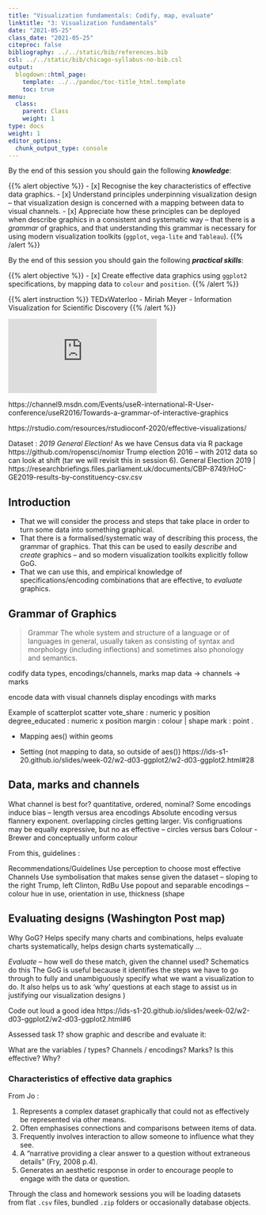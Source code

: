 ```yaml
---
title: "Visualization fundamentals: Codify, map, evaluate"
linktitle: "3: Visualization fundamentals"
date: "2021-05-25"
class_date: "2021-05-25"
citeproc: false
bibliography: ../../static/bib/references.bib
csl: ../../static/bib/chicago-syllabus-no-bib.csl
output:
  blogdown::html_page:
    template: ../../pandoc/toc-title_html.template
    toc: true
menu:
  class:
    parent: Class
    weight: 1
type: docs
weight: 1
editor_options:
  chunk_output_type: console
---
```


By the end of this session you should gain the following **_knowledge_**:

{{% alert objective %}}
- [x] Recognise the key characteristics of effective data graphics.
- [x] Understand principles underpinning visualization design -- that visualization design is concerned with a mapping between data to visual channels.
- [x] Appreciate how these principles can be deployed when describe graphics in a consistent and systematic way -- that there is a _grammar_ of graphics, and that understanding this grammar is necessary for using modern visualization toolkits (`ggplot`, `vega-lite` and `Tableau`).
{{% /alert %}}

By the end of this session you should gain the following **_practical skills_**:

{{% alert objective %}}
- [x] Create effective data graphics using `ggplot2` specifications, by mapping data to `colour` and `position`.
{{% /alert %}}



{{% alert instruction %}}
TEDxWaterloo - Miriah Meyer - Information Visualization for Scientific Discovery
{{% /alert %}}

<div class="embed-responsive embed-responsive-16by9">
<iframe class="embed-responsive-item" src="https://www.youtube.com/embed/Sua0xDCf8MA" frameborder="0" allow="accelerometer; autoplay; encrypted-media; gyroscope; picture-in-picture" allowfullscreen></iframe>
</div>


https://channel9.msdn.com/Events/useR-international-R-User-conference/useR2016/Towards-a-grammar-of-interactive-graphics

https://rstudio.com/resources/rstudioconf-2020/effective-visualizations/

Dataset :
*2019 General Election!* As we have Census data via R package https://github.com/ropensci/nomisr
Trump election 2016 -- with 2012 data so can look at shift (tar we will revisit this in session 6).
General Election 2019 | https://researchbriefings.files.parliament.uk/documents/CBP-8749/HoC-GE2019-results-by-constituency-csv.csv

## Introduction

* That we will consider the process and steps that take place in order to turn some data into something graphical.
* That there is a formalised/systematic way of describing this process, the grammar of graphics. That this can be used to easily *describe* and *create* graphics -- and so modern visualization toolkits explicitly follow GoG.
* That we can use this, and empirical knowledge of specifications/encoding combinations that are effective, to *evaluate* graphics.

## Grammar of Graphics

> Grammar The whole system and structure of a language or of languages in general, usually taken as consisting of syntax and morphology (including inflections) and sometimes also phonology and semantics.

codify data types, encodings/channels, marks
map data -> channels -> marks

encode data with visual channels
display encodings with marks


Example of scatterplot
scatter
vote_share : numeric  y position
degree_educated : numeric  x position
margin : colour | shape
mark : point
.

* Mapping
aes() within  geoms

* Setting (not mapping to data, so outside of aes()) https://ids-s1-20.github.io/slides/week-02/w2-d03-ggplot2/w2-d03-ggplot2.html#28

## Data, marks and channels

What channel is best for? quantitative, ordered, nominal?
Some encodings induce bias -- length versus area encodings
Absolute encoding versus flannery exponent. overlapping circles getting larger.
Vis configruations may be equally expressive, but no as effective -- circles versus bars
Colour - Brewer and conceptually unform colour


From this, guidelines :

Recommendations/Guidelines
Use perception to choose most effective Channels
Use symbolisation that makes sense given the dataset -- sloping to the right Trump, left Clinton, RdBu
Use popout and separable encodings -- colour hue in use, orientation in use, thickness (shape


## Evaluating designs (Washington Post map)

Why GoG? Helps specify many charts and combinations, helps evaluate charts systematically,  helps design charts systematically ...

*Evaluate* -- how well do these match, given the channel used? Schematics do this
The GoG is useful because it identifies the steps we have to go through to fully and unambiguously specify what we want a visualization to do. It also helps us to ask 'why' questions at each stage to assist us in justifying our visualization designs
)



Code out loud a good idea
https://ids-s1-20.github.io/slides/week-02/w2-d03-ggplot2/w2-d03-ggplot2.html#6

Assessed task 1?
show graphic and describe and evaluate it:

What are the variables / types?
Channels / encodings?
Marks?
Is this effective? Why?


### Characteristics of effective data graphics

From Jo :

1. Represents a complex dataset graphically that could not as effectively be represented via other means.
2. Often emphasises connections and comparisons between items of data.
3. Frequently involves interaction to allow someone to influence what they see.
4. A "narrative providing a clear answer to a question without extraneous details" (Fry, 2008 p.4).
5. Generates an aesthetic response in order to encourage people to engage with the data or question.


Through the class and homework sessions you will be loading datasets from flat `.csv` <i class="fas fa-file-csv"></i> files, bundled `.zip` <i class="fas fa-file-archive"></i> folders or occasionally <i class="fas fa-database"></i> database objects.
